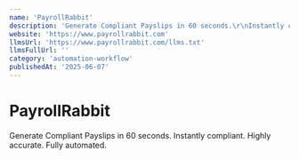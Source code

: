 ```yaml
---
name: 'PayrollRabbit'
description: 'Generate Compliant Payslips in 60 seconds.\r\nInstantly compliant. Highly accurate. Fully automated.'
website: 'https://www.payrollrabbit.com'
llmsUrl: 'https://www.payrollrabbit.com/llms.txt'
llmsFullUrl: ''
category: 'automation-workflow'
publishedAt: '2025-06-07'
---
```


# PayrollRabbit

Generate Compliant Payslips in 60 seconds.
Instantly compliant. Highly accurate. Fully automated.
